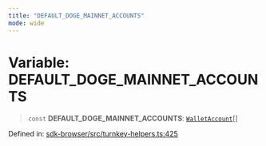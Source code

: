 ```yaml
---
title: "DEFAULT_DOGE_MAINNET_ACCOUNTS"
mode: wide
---
```

  
# Variable: DEFAULT\_DOGE\_MAINNET\_ACCOUNTS

> `const` **DEFAULT\_DOGE\_MAINNET\_ACCOUNTS**: [`WalletAccount`](../WalletAccount/readme)[]

Defined in: [sdk-browser/src/turnkey-helpers.ts:425](https://github.com/tkhq/sdk/blob/ee72856c3f450731d7501ab05001215768b71500/packages/sdk-browser/src/turnkey-helpers.ts#L425)
